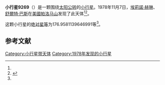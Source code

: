 {{Infobox planet
| bgcolour = #FFFFC0
| name = 9269
| symbol = 
| image = 
| caption = 
| discovery = yes
| discovery_ref = 
| discoverer = [[埃莉諾·赫琳|埃莉諾·赫琳]]、[[舒爾特·巴斯|舒爾特·巴斯]]
| discovery_site = {{USA}}[[帕洛马山|帕洛马山]] 
| discovered = 1978年11月7日
| designations = yes
| mp_name = 
| named_after = 
| alt_names = 1978 VW6/ 1982 XQ
| mp_category = [[主带小行星|主带小行星]]
| orbit_ref = <ref name="a">[http://ssd.jpl.nasa.gov/sbdb.cgi?sstr=9269 9269] {{Wayback|url=http://ssd.jpl.nasa.gov/sbdb.cgi?sstr=9269 |date=20210717065258 }}，小行星數據庫瀏覽器（JPL Small-Body Database Browser）－[[美国国家航空航天局|美国国家航空航天局]]喷气推进实验室</ref>
| epoch = 2456400.5 (2013年4月18日更新)
| aphelion = {{convert|2.956482745575266|AU|km|3|abbr=on|lk=out}}
| perihelion = {{convert|2.17805527632144|AU|km|3|abbr=on}}
| semimajor = {{convert|2.567269010948353|AU|km|3|abbr=on}}
| eccentricity = 0.151606136
| period = 1502.468912 [[日|日]]<br />4.11[[儒略年|儒略年]]
| avg_speed = 
| inclination = 13.14112635456467
| asc_node = 242.9980177135438
| mean_anomaly = 
| arg_peri = 176.9581139646991
| satellites = 
| physical_characteristics = yes
| dimensions = 
| mass = 
| density = 
| surface_grav = 
| escape_velocity = 
| sidereal_day = 
| axial_tilt = 
| pole_ecliptic_lat = 
| pole_ecliptic_lon = 
| albedo = 
| temperatures= 
| temp_name1 = 
| mean_temp_1 = 
| max_temp_1 = 
| temp_name2 = 
| max_temp_2 = 
| spectral_type = 
| abs_magnitude = 176.9581139646991
}}

'''小行星9269'''（{{lang-en|9269}}）是一颗围绕[[太阳|太阳]][[公转|公转]]的[[小行星|小行星]]。1978年11月7日，[[埃莉諾·赫琳|埃莉諾·赫琳]]、[[舒爾特·巴斯|舒爾特·巴斯]]在[[美國|美國]][[帕洛马山|帕洛马山]]发现了此天体<ref name="a" /><ref>{{cite news|title=小行星列表|url=http://cfa-www.harvard.edu/iau/lists/NumberedMPs.txt|accessdate=2013-07-08|newspaper=哈佛大学|archive-date=2008-05-17|archive-url=https://web.archive.org/web/20080517010638/http://cfa-www.harvard.edu/iau/lists/NumberedMPs.txt|dead-url=no}}</ref>。

这颗小行星的[[绝对星等|绝对星等]]为176.9581139646991等<ref name="a" />。

==参考文献==
{{reflist}}
{{Minor Planet Number|[[小行星9268|小行星9268]]|[[小行星9270|小行星9270]]}}

{{小天体}}

[[Category:小行星带天体|Category:小行星带天体]]
[[Category:1978年发现的小行星|Category:1978年发现的小行星]]

{{asteroid-stub}}
